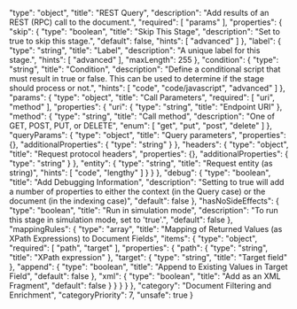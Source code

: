  "type": "object",
  "title": "REST Query",
  "description": "Add results of an REST (RPC) call to the document.",
  "required": [
    "params"
  ],
  "properties": {
    "skip": {
      "type": "boolean",
      "title": "Skip This Stage",
      "description": "Set to true to skip this stage.",
      "default": false,
      "hints": [
        "advanced"
      ]
    },
    "label": {
      "type": "string",
      "title": "Label",
      "description": "A unique label for this stage.",
      "hints": [
        "advanced"
      ],
      "maxLength": 255
    },
    "condition": {
      "type": "string",
      "title": "Condition",
      "description": "Define a conditional script that must result in true or false. This can be used to determine if the stage should process or not.",
      "hints": [
        "code",
        "code/javascript",
        "advanced"
      ]
    },
    "params": {
      "type": "object",
      "title": "Call Parameters",
      "required": [
        "uri",
        "method"
      ],
      "properties": {
        "uri": {
          "type": "string",
          "title": "Endpoint URI"
        },
        "method": {
          "type": "string",
          "title": "Call method",
          "description": "One of GET, POST, PUT, or DELETE",
          "enum": [
            "get",
            "put",
            "post",
            "delete"
          ]
        },
        "queryParams": {
          "type": "object",
          "title": "Query parameters",
          "properties": {},
          "additionalProperties": {
            "type": "string"
          }
        },
        "headers": {
          "type": "object",
          "title": "Request protocol headers",
          "properties": {},
          "additionalProperties": {
            "type": "string"
          }
        },
        "entity": {
          "type": "string",
          "title": "Request entity (as string)",
          "hints": [
            "code",
            "lengthy"
          ]
        }
      }
    },
    "debug": {
      "type": "boolean",
      "title": "Add Debugging Information",
      "description": "Setting to true will add a number of properties to either the context (in the Query case) or the document (in the indexing case)",
      "default": false
    },
    "hasNoSideEffects": {
      "type": "boolean",
      "title": "Run in simulation mode",
      "description": "To run this stage in simulation mode, set to 'true'.",
      "default": false
    },
    "mappingRules": {
      "type": "array",
      "title": "Mapping of Returned Values (as XPath Expressions) to Document Fields",
      "items": {
        "type": "object",
        "required": [
          "path",
          "target"
        ],
        "properties": {
          "path": {
            "type": "string",
            "title": "XPath expression"
          },
          "target": {
            "type": "string",
            "title": "Target field"
          },
          "append": {
            "type": "boolean",
            "title": "Append to Existing Values in Target Field",
            "default": false
          },
          "xml": {
            "type": "boolean",
            "title": "Add as an XML Fragment",
            "default": false
          }
        }
      }
    }
  },
  "category": "Document Filtering and Enrichment",
  "categoryPriority": 7,
  "unsafe": true
}
